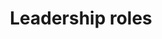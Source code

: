 ﻿---
title: "Leadership roles"
description: "My other extracurriculars, like cofounding a magazine and participating in UN model"
image: "https://images.unsplash.com/photo-1495446815901-a7297e633e8d?q=80&w=2070&auto=format&fit=crop&ixlib=rb-4.0.3"
gradientFrom: "#10b981"
gradientTo: "#059669"
link: "#"
cta: "Read More"
order: 6
---

